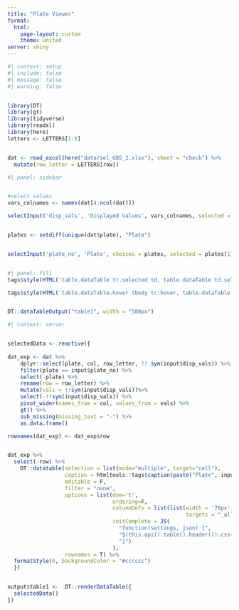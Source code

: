 ```yaml
---
title: "Plate Viewer"
format: 
  html:
    page-layout: custom
    theme: united
server: shiny
---
```


```r
#| context: setup
#| include: false
#| message: false
#| warning: false


library(DT)
library(gt)
library(tidyverse)
library(readxl)
library(here)
letters <- LETTERS[1:8]


dat <- read_excel(here("data/sel_GBS_2.xlsx"), sheet = "check") %>%
  mutate(row_letter = LETTERS[row])
```

```r
#| panel: sidebar


#select values
vars_colnames <- names(dat[4:ncol(dat)])

selectInput('disp_vals', 'Displayed Values', vars_colnames, selected = vars_colnames[[9]])


plates <- setdiff(unique(dat$plate), "Plate")


selectInput('plate_no', 'Plate', choices = plates, selected = plates[1])



```

```r
#| panel: fill
tags$style(HTML('table.dataTable tr.selected td, table.dataTable td.selected {background-color: lightgreen !important;}'))

tags$style(HTML('table.dataTable.hover tbody tr:hover, table.dataTable.display tbody tr:hover {background-color: #cccccc !important;}'))


DT::dataTableOutput("table1", width = "500px")
```

```r
#| context: server


selectedData <- reactive({
  
dat_exp <- dat %>% 
    dplyr::select(plate, col, row_letter, !! sym(input$disp_vals)) %>% 
    filter(plate == input$plate_no) %>% 
    select(-plate) %>% 
    rename(row = row_letter) %>% 
    mutate(vals = !!sym(input$disp_vals))%>% 
    select(-!!sym(input$disp_vals)) %>% 
    pivot_wider(names_from = col, values_from = vals) %>% 
    gt() %>% 
    sub_missing(missing_text = "-") %>% 
    as.data.frame() 

rownames(dat_exp) <- dat_exp$row


dat_exp %>% 
  select(-row) %>% 
    DT::datatable(selection = list(mode="multiple", target="cell"), 
                  caption = htmltools::tags$caption(paste("Plate", input$plate_no), style="font-weight:bold"),
                  editable = F,
                  filter = "none",
                  options = list(dom='t',
                                 ordering=F,
                                 columnDefs = list(list(width = '70px', 
                                                        targets = "_all")),
                                 initComplete = JS(
                                   "function(settings, json) {",
                                   "$(this.api().table().header()).css({'background-color': '#cccccc'});",
                                   "}")
                                 ),
                  rownames = T) %>% 
  formatStyle(0, backgroundColor = "#cccccc")
  })


output$table1 <-  DT::renderDataTable({
  selectedData()
})

```
